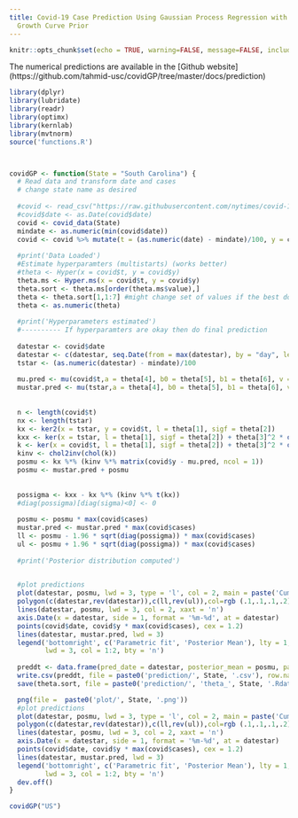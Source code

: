```yaml
---
title: Covid-19 Case Prediction Using Gaussian Process Regression with Richard's
  Growth Curve Prior
---
```


```r
knitr::opts_chunk$set(echo = TRUE, warning=FALSE, message=FALSE, include = TRUE, verbose = FALSE)
```

The numerical predictions are available in the [Github website] (https://github.com/tahmid-usc/covidGP/tree/master/docs/prediction)  

```r
library(dplyr)
library(lubridate)
library(readr)
library(optimx)
library(kernlab)
library(mvtnorm)
source('functions.R')



covidGP <- function(State = "South Carolina") {
  # Read data and transform date and cases
  # change state name as desired
  
  #covid <- read_csv("https://raw.githubusercontent.com/nytimes/covid-19-data/master/us-states.csv")
  #covid$date <- as.Date(covid$date)
  covid <- covid_data(State)
  mindate <- as.numeric(min(covid$date))
  covid <- covid %>% mutate(t = (as.numeric(date) - mindate)/100, y = cases / max(cases))
  
  #print('Data Loaded')
  #Estimate hyperparamters (multistarts) (works better)
  #theta <- Hyper(x = covid$t, y = covid$y)
  theta.ms <- Hyper.ms(x = covid$t, y = covid$y)
  theta.sort <- theta.ms[order(theta.ms$value),]
  theta <- theta.sort[1,1:7] #might change set of values if the best doesnt work well
  theta <- as.numeric(theta)
  
  #print('Hyperparameters estimated')
  #---------- If hyperparamters are okay then do final prediction
  
  datestar <- covid$date
  datestar <- c(datestar, seq.Date(from = max(datestar), by = "day", length.out = 90))
  tstar <- (as.numeric(datestar) - mindate)/100
  
  mu.pred <- mu(covid$t,a = theta[4], b0 = theta[5], b1 = theta[6], v = theta[7])
  mustar.pred <- mu(tstar,a = theta[4], b0 = theta[5], b1 = theta[6], v = theta[7])
  
  
  n <- length(covid$t)
  nx <- length(tstar)
  kx <- ker2(x = tstar, y = covid$t, l = theta[1], sigf = theta[2])
  kxx <- ker(x = tstar, l = theta[1], sigf = theta[2]) + theta[3]^2 * diag(nx)
  k <- ker(x = covid$t, l = theta[1], sigf = theta[2]) + theta[3]^2 * diag(n)
  kinv <- chol2inv(chol(k))
  posmu <- kx %*% (kinv %*% matrix(covid$y - mu.pred, ncol = 1))
  posmu <- mustar.pred + posmu
  
  
  possigma <- kxx - kx %*% (kinv %*% t(kx))
  #diag(possigma)[diag(sigma)<0] <- 0
  
  posmu <- posmu * max(covid$cases)
  mustar.pred <- mustar.pred * max(covid$cases)
  ll <- posmu - 1.96 * sqrt(diag(possigma)) * max(covid$cases)
  ul <- posmu + 1.96 * sqrt(diag(possigma)) * max(covid$cases)
  
  #print('Posterior distribution computed')
  

  #plot predictions
  plot(datestar, posmu, lwd = 3, type = 'l', col = 2, main = paste('Cumulative COVID-19 cases Prediction for', State), xaxt = 'n', ylim = c(0, max(ul)), xlab = "Day", ylab = 'Cumulative cases')
  polygon(c(datestar,rev(datestar)),c(ll,rev(ul)),col=rgb (.1,.1,.1,.2),border=NA, xaxt = 'n')
  lines(datestar, posmu, lwd = 3, col = 2, xaxt = 'n')
  axis.Date(x = datestar, side = 1, format = '%m-%d', at = datestar)
  points(covid$date, covid$y * max(covid$cases), cex = 1.2)
  lines(datestar, mustar.pred, lwd = 3)
  legend('bottomright', c('Parametric fit', 'Posterior Mean'), lty = 1, 
         lwd = 3, col = 1:2, bty = 'n')
  
  preddt <- data.frame(pred_date = datestar, posterior_mean = posmu, parametric_fit = mustar.pred, lower = ll, upper = ul)
  write.csv(preddt, file = paste0('prediction/', State, '.csv'), row.names = F)
  save(theta.sort, file = paste0('prediction/', 'theta_', State, '.Rdata'))

  png(file =  paste0('plot/', State, '.png'))
  #plot predictions
  plot(datestar, posmu, lwd = 3, type = 'l', col = 2, main = paste('Cumulative COVID-19 cases Prediction for', State), xaxt = 'n', ylim = c(0, max(ul)), xlab = "Day", ylab = 'Cumulative cases')
  polygon(c(datestar,rev(datestar)),c(ll,rev(ul)),col=rgb (.1,.1,.1,.2),border=NA, xaxt = 'n')
  lines(datestar, posmu, lwd = 3, col = 2, xaxt = 'n')
  axis.Date(x = datestar, side = 1, format = '%m-%d', at = datestar)
  points(covid$date, covid$y * max(covid$cases), cex = 1.2)
  lines(datestar, mustar.pred, lwd = 3)
  legend('bottomright', c('Parametric fit', 'Posterior Mean'), lty = 1, 
         lwd = 3, col = 1:2, bty = 'n')
  dev.off()
}

```


```r
covidGP("US")
```

